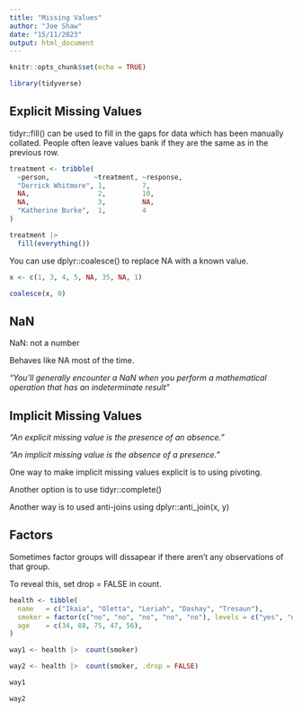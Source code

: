 ```yaml
---
title: "Missing Values"
author: "Joe Shaw"
date: "15/11/2023"
output: html_document
---
```


```r
knitr::opts_chunk$set(echo = TRUE)

library(tidyverse)

```

## Explicit Missing Values

tidyr::fill() can be used to fill in the gaps for data which has been manually collated. People often leave values bank if they are the same as in the previous row.

```r

treatment <- tribble(
  ~person,           ~treatment, ~response,
  "Derrick Whitmore", 1,         7,
  NA,                 2,         10,
  NA,                 3,         NA,
  "Katherine Burke",  1,         4
)

treatment |>
  fill(everything())


```

You can use dplyr::coalesce() to replace NA with a known value.

```r

x <- c(1, 3, 4, 5, NA, 35, NA, 1)

coalesce(x, 0)

```

## NaN

NaN: not a number

Behaves like NA most of the time.

*"You’ll generally encounter a NaN when you perform a mathematical operation that has an indeterminate result"*

## Implicit Missing Values

*"An explicit missing value is the presence of an absence."*

*"An implicit missing value is the absence of a presence."*

One way to make implicit missing values explicit is to using pivoting.

Another option is to use tidyr::complete()

Another way is to used anti-joins using dplyr::anti_join(x, y)

## Factors

Sometimes factor groups will dissapear if there aren't any observations of that group.

To reveal this, set drop = FALSE in count.

```r

health <- tibble(
  name   = c("Ikaia", "Oletta", "Leriah", "Dashay", "Tresaun"),
  smoker = factor(c("no", "no", "no", "no", "no"), levels = c("yes", "no")),
  age    = c(34, 88, 75, 47, 56),
)

way1 <- health |>  count(smoker)

way2 <- health |>  count(smoker, .drop = FALSE)

way1

way2

```